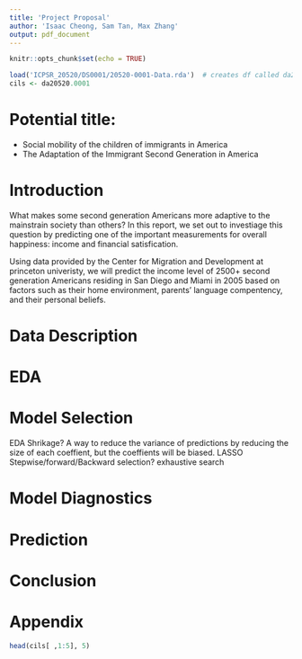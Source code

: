 ```yaml
---
title: 'Project Proposal'
author: 'Isaac Cheong, Sam Tan, Max Zhang'
output: pdf_document
---
```


```r
knitr::opts_chunk$set(echo = TRUE)

load('ICPSR_20520/DS0001/20520-0001-Data.rda')  # creates df called da20520.0001
cils <- da20520.0001
```

# Potential title: 
- Social mobility of the children of immigrants in America
- The Adaptation of the Immigrant Second Generation in America

# Introduction

What makes some second generation Americans more adaptive to the mainstrain society than others? In this report, we set out to investiage this question by predicting one of the important measurements for overall happiness: income and financial satisfication. 

Using data provided by the Center for Migration and Development at princeton univeristy, we will predict the income level of 2500+ second generation Americans residing in San Diego and Miami in 2005 based on factors such as their home environment, parents' language compentency, and their personal beliefs. 

# Data Description

# EDA

# Model Selection

EDA 
Shrikage? A way to reduce the variance of predictions by reducing the size of each coeffient, but the coeffients will be biased. LASSO 
Stepwise/forward/Backward selection? 
exhaustive search


# Model Diagnostics


# Prediction

# Conclusion

\newpage

# Appendix

```r
head(cils[ ,1:5], 5)
```




